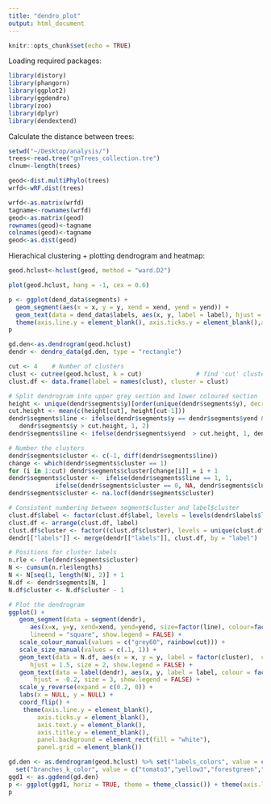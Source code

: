 ```yaml
---
title: "dendro_plot"
output: html_document
---
```


```r
knitr::opts_chunk$set(echo = TRUE)
```

Loading required packages:
```r
library(distory)
library(phangorn)
library(ggplot2)
library(ggdendro)
library(zoo)
library(dplyr)
library(dendextend)
```

Calculate the distance between trees:
```r
setwd("~/Desktop/analysis/")
trees<-read.tree("gnTrees_collection.tre")
clnum<-length(trees)

geod<-dist.multiPhylo(trees)
wrfd<-wRF.dist(trees)

wrfd<-as.matrix(wrfd)
tagname<-rownames(wrfd)
geod<-as.matrix(geod)
rownames(geod)<-tagname
colnames(geod)<-tagname
geod<-as.dist(geod)
```

Hierachical clustering + plotting dendrogram and heatmap:
```r
geod.hclust<-hclust(geod, method = "ward.D2")
```

```r
plot(geod.hclust, hang = -1, cex = 0.6)
```

```r
p <- ggplot(dend_data$segments) + 
  geom_segment(aes(x = x, y = y, xend = xend, yend = yend)) +
  geom_text(data = dend_data$labels, aes(x, y, label = label), hjust = -0.15, size = 2) + coord_flip() + scale_y_reverse(expand=c(0.09,0)) + 
  theme(axis.line.y = element_blank(), axis.ticks.y = element_blank(),axis.text.y = element_blank(), axis.title.y = element_blank(), axis.line.x = element_line(colour = "black"), axis.title.x=element_blank(), panel.background = element_rect(fill="white"),panel.grid = element_blank())
p
```

```r
gd.den<-as.dendrogram(geod.hclust)
dendr <- dendro_data(gd.den, type = "rectangle")

cut <- 4    # Number of clusters
clust <- cutree(geod.hclust, k = cut)               # find 'cut' clusters
clust.df <- data.frame(label = names(clust), cluster = clust)

# Split dendrogram into upper grey section and lower coloured section
height <- unique(dendr$segments$y)[order(unique(dendr$segments$y), decreasing = TRUE)]
cut.height <- mean(c(height[cut], height[cut-1]))
dendr$segments$line <- ifelse(dendr$segments$y == dendr$segments$yend &
   dendr$segments$y > cut.height, 1, 2)
dendr$segments$line <- ifelse(dendr$segments$yend  > cut.height, 1, dendr$segments$line)

# Number the clusters
dendr$segments$cluster <- c(-1, diff(dendr$segments$line))
change <- which(dendr$segments$cluster == 1)
for (i in 1:cut) dendr$segments$cluster[change[i]] = i + 1
dendr$segments$cluster <-  ifelse(dendr$segments$line == 1, 1, 
             ifelse(dendr$segments$cluster == 0, NA, dendr$segments$cluster))
dendr$segments$cluster <- na.locf(dendr$segments$cluster) 

# Consistent numbering between segment$cluster and label$cluster
clust.df$label <- factor(clust.df$label, levels = levels(dendr$labels$label))
clust.df <- arrange(clust.df, label)
clust.df$cluster <- factor((clust.df$cluster), levels = unique(clust.df$cluster), labels = (1:cut) + 1)
dendr[["labels"]] <- merge(dendr[["labels"]], clust.df, by = "label")

# Positions for cluster labels
n.rle <- rle(dendr$segments$cluster)
N <- cumsum(n.rle$lengths)
N <- N[seq(1, length(N), 2)] + 1
N.df <- dendr$segments[N, ]
N.df$cluster <- N.df$cluster - 1

# Plot the dendrogram
ggplot() + 
   geom_segment(data = segment(dendr), 
      aes(x=x, y=y, xend=xend, yend=yend, size=factor(line), colour=factor(cluster)), 
      lineend = "square", show.legend = FALSE) + 
   scale_colour_manual(values = c("grey60", rainbow(cut))) +
   scale_size_manual(values = c(.1, 1)) +
   geom_text(data = N.df, aes(x = x, y = y, label = factor(cluster),  colour = factor(cluster + 1)), 
      hjust = 1.5, size = 2, show.legend = FALSE) +
   geom_text(data = label(dendr), aes(x, y, label = label, colour = factor(cluster)), 
       hjust = -0.2, size = 3, show.legend = FALSE) +
   scale_y_reverse(expand = c(0.2, 0)) + 
   labs(x = NULL, y = NULL) +
   coord_flip() +
    theme(axis.line.y = element_blank(),
        axis.ticks.y = element_blank(),
        axis.text.y = element_blank(),
        axis.title.y = element_blank(),
        panel.background = element_rect(fill = "white"),
        panel.grid = element_blank())
```

```r
gd.den <- as.dendrogram(geod.hclust) %>% set("labels_colors", value = c("tomato3","yellow3","forestgreen","deepskyblue3"), k = 4) %>% set("labels_cex", 0.4) %>% 
  set("branches_k_color", value = c("tomato3","yellow3","forestgreen","deepskyblue3"), k=4)
ggd1 <- as.ggdend(gd.den)
p <- ggplot(ggd1, horiz = TRUE, theme = theme_classic()) + theme(axis.line.y = element_blank(), axis.ticks.y = element_blank(),axis.text.y = element_blank(), axis.title.y = element_blank(), axis.line.x = element_line(colour = "black"), axis.title.x=element_blank(), panel.background = element_rect(fill="white"),panel.grid = element_blank()) 
p
```




